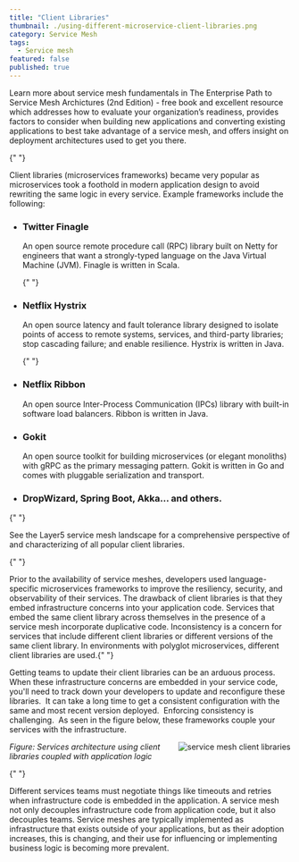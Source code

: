 ```yaml
---
title: "Client Libraries"
thumbnail: ./using-different-microservice-client-libraries.png
category: Service Mesh
tags:
  - Service mesh
featured: false
published: true
---
```



<ResourcesWrapper>
  <div className="intro">
    <p>Learn more about service mesh fundamentals in
      <Link className="blog" to="/learn/books"> The Enterprise Path to Service Mesh Archictures (2nd Edition)</Link> -  free book and excellent resource which addresses how to evaluate your organization’s readiness, provides factors to consider when building new applications and converting existing applications to best take advantage of a service mesh, and offers insight on deployment architectures used to get you there.</p>
  </div>

{" "}

<p>
  Client libraries (microservices frameworks) became very popular as
  microservices took a foothold in modern application design to avoid rewriting
  the same logic in every service. Example frameworks include the following:
</p>

  <ul>
  <li>
  <h3>Twitter Finagle </h3>
  <p>
  An open source remote procedure call (RPC) library built on Netty for engineers that want a strongly-typed language on the Java Virtual Machine (JVM). Finagle is written in Scala.
  </p>
  </li>

{" "}

<li>
  <h3>Netflix Hystrix</h3>
  <p>
    An open source latency and fault tolerance library designed to isolate
    points of access to remote systems, services, and third-party libraries;
    stop cascading failure; and enable resilience. Hystrix is written in Java.
  </p>
</li>

{" "}

<li>
  <h3> Netflix Ribbon</h3>
  <p>
    An open source Inter-Process Communication (IPCs) library with built-in
    software load balancers. Ribbon is written in Java.
  </p>
</li>
<li>
  <h3> Gokit</h3>
  <p>
    An open source toolkit for building microservices (or elegant monoliths)
    with gRPC as the primary messaging pattern. Gokit is written in Go and comes
    with pluggable serialization and transport.
  </p>
</li>

  <li><h3>DropWizard, Spring Boot, Akka… and others.</h3></li>
  </ul>

{" "}

<div class="fact">
  <p>
    See the Layer5 <Link to="/landscape">service mesh landscape</Link> for a
    comprehensive perspective of and characterizing of all popular client
    libraries.
  </p>
</div>

{" "}

<p>
  Prior to the availability of service meshes, developers used language-specific
  microservices frameworks to improve the resiliency, security, and
  observability of their services. The drawback of client libraries is that they
  embed infrastructure concerns into your application code. Services that embed
  the same client library across themselves in the presence of a service mesh
  incorporate duplicative code. Inconsistency is a concern for services that
  include different client libraries or different versions of the same client
  library. In environments with polyglot microservices, different client
  libraries are used.{" "}
</p>
<p>
  Getting teams to update their client libraries can be an arduous process. When
  these infrastructure concerns are embedded in your service code, you'll need
  to track down your developers to update and reconfigure these libraries.  It
  can take a long time to get a consistent configuration with the same and most
  recent version deployed.  Enforcing consistency is challenging.  As seen in
  the figure below, these frameworks couple your services with the
  infrastructure.
</p>
<div className="center">
  <img src={Library} align="right" alt="service mesh client libraries" />
  <p>
    <i>
      Figure: Services architecture using client libraries coupled with
      application logic
    </i>
  </p>
</div>

{" "}

<p>
  Different services teams must negotiate things like timeouts and retries when
  infrastructure code is embedded in the application. A service mesh not only
  decouples infrastructure code from application code, but it also decouples
  teams. Service meshes are typically implemented as infrastructure that exists
  outside of your applications, but as their adoption increases, this is
  changing, and their use for influencing or implementing business logic is
  becoming more prevalent.
</p>

</ResourcesWrapper>
